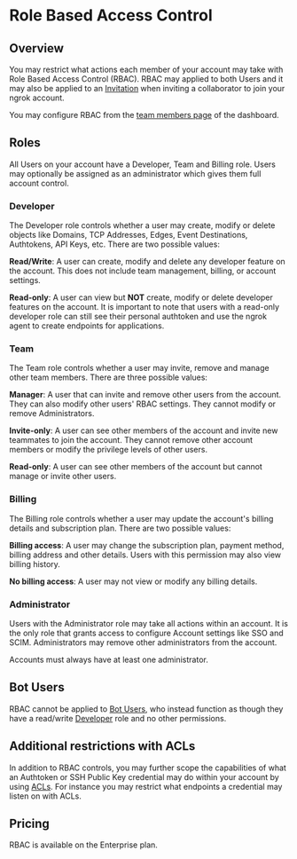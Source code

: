 # Role Based Access Control

## Overview

You may restrict what actions each member of your account may take with Role
Based Access Control (RBAC). RBAC may applied to both Users and it may also be
applied to an [Invitation](/iam/users/#invitations) when inviting a collaborator to
join your ngrok account.

You may configure RBAC from the [team members
page](https://dashboard.ngrok.com/users/team-members) of the dashboard.

## Roles

All Users on your account have a Developer, Team and Billing role. Users may
optionally be assigned as an administrator which gives them full account
control.

### Developer

The Developer role controls whether a user may create, modify or
delete objects like Domains, TCP Addresses, Edges, Event Destinations,
Authtokens, API Keys, etc. There are two possible values:

**Read/Write**: A user can create, modify and delete any developer feature on
the account. This does not include team management, billing, or account
settings.

**Read-only**: A user can view but **NOT** create, modify or delete developer
features on the account. It is important to note that users with a read-only
developer role can still see their personal authtoken and use the ngrok agent
to create endpoints for applications.

### Team

The Team role controls whether a user may invite, remove and manage other team
members. There are three possible values:

**Manager**: A user that can invite and remove other users from the account.
They can also modify other users' RBAC settings. They cannot modify or remove
Administrators.

**Invite-only**: A user can see other members of the account and invite new
teammates to join the account. They cannot remove other account members or
modify the privilege levels of other users.

**Read-only**: A user can see other members of the account but cannot manage or
invite other users.

### Billing

The Billing role controls whether a user may update the account's billing
details and subscription plan. There are two possible values:

**Billing access**: A user may change the subscription plan, payment method,
billing address and other details. Users with this permission may also view
billing history.

**No billing access**: A user may not view or modify any billing details.

### Administrator

Users with the Administrator role may take all actions within an account.
It is the only role that grants access to configure Account settings like SSO
and SCIM. Administrators may remove other administrators from the account.

Accounts must always have at least one administrator.

## Bot Users

RBAC cannot be applied to [Bot Users](/iam/bot-users/), who instead function as
though they have a read/write [Developer](#developer) role and no other
permissions.

## Additional restrictions with ACLs

In addition to RBAC controls, you may further scope the capabilities of what an
Authtoken or SSH Public Key credential may do within your account by using
[ACLs](/agent/#authtoken-acls). For instance you may restrict what endpoints a
credential may listen on with ACLs.

## Pricing

RBAC is available on the Enterprise plan.

